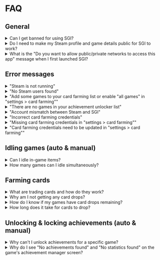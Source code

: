 # FAQ

## General

<details>
    <summary>Can I get banned for using SGI?</summary>
    > No, SGI uses Steam's official API and interacts with Steam just like normal gaming activity
</details>

<details>
    <summary>Do I need to make my Steam profile and game details public for SGI to work?</summary>
    > Yes. For some features to function correctly SGI requires your Steam profile and game details to be set to public in your [privacy settings](https://steamcommunity.com/id/undefined/edit/settings)
</details>

<details>
    <summary>What is the "Do you want to allow public/private networks to access this app" message when I first launched SGI?</summary>
    > SGI needs to handle multiple inbound/outbound HTTP requests to fetch data from Steam. For SGI to function correctly you will need to accept this prompt
    >
    > If you declined the prompt already, you will need to add SGI as an allowed app in Windows Defender Firewall:
    >
    > 1. Open the Windows Control Panel
    > 2. Go to System and Security > Windows Defender Firewall
    > 3. Click on "Allow an app or feature through Windows Defender Firewall"
    > 4. Click "Change settings" then "Add another app..." and then "Browse"
    > 5. Navigate to the install directory of the app you want to add, select it, and click "Open"
    > 6. Check the boxes for "Private" and/or "Public" networks as needed
    > 7. Click "OK" to save the changes
</details>

## Error messages

<details>
    <summary>"Steam is not running"</summary>
    > Most features of SGI require the Steam client to be running, and you must be signed in to the same account you are currently logged in to SGI with
</details>

<details>
    <summary>"No Steam users found"</summary>
    > * The Steam client needs to be installed
    > * You need to be signed in to at least one Steam account in the Steam client
    > * SGI failed to find the install directory for Steam. Try reinstalling Steam in its default location `C:\Program Files (x86)\Steam`
    >
    > SGI will automatically search for the Steam install directory by referencing Windows registry keys. Make sure the registry keys are correct by following these steps:
    > 1. Press `WinKey + S` to open the search bar
    > 2. Type `Registry Editor` and press `Enter` to open the Registry Editor
    > 3. Navigate to `HKEY_CURRENT_USER\Software\Valve\Steam` and make sure the value of `SteamPath` is set to the correct path of your Steam installation
    > 4. If the value is not set to the correct path of your Steam installation, you can manually set it by right-clicking on `SteamPath`, selecting `Modify`, and entering the correct path (e.g., `C:\Program Files (x86)\Steam`)
    > 5. Close the Registry Editor and restart SGI
</details>

<details>
    <summary>"Add some games to your card farming list or enable "all games" in "settings > card farming""</summary>
    > Your `card farming list` is empty. You either need to add games to the list by following [these steps](/features/card-farming), or enable the `all games` setting in [Settings > Card Farming](/settings/card-farming)
</details>

<details>
    <summary>"There are no games in your achievement unlocker list"</summary>
    > Your `achievement unlocker list` is empty. You can add games to your list by following [these steps](/features/achievement-unlocker)
</details>

<details>
    <summary>"Account mismatch between Steam and SGI"</summary>
    > You are logged in to the Steam client with a different account than you are using in SGI. Most features in SGI require you to be logged in to the same account in both the Steam client and SGI
</details>

<details>
    <summary>"Incorrect card farming credentials"</summary>
    > * You have entered the incorrect cookies. Follow the steps found in the [Steam Credentials](/steam-credentials) section
    > * Steam accounts with [Family View](https://store.steampowered.com/parental/) _(parental restrictions)_ enabled will also have a `steamParental` cookie that needs to be saved in SGI's settings
    > * In some cases, Steam accounts might have a `steamMachineAuth` cookie that needs to be saved in SGI's settings
</details>

<details>
    <summary>"Missing card farming credentials in "settings > card farming""</summary>
    > SGI requires your Steam community credentials for the account that you plan to farm cards on to see if games in your library have card drops remaining or not. Read the [Steam Credentials](/steam-credentials) section for more information
</details>

<details>
    <summary>"Card farming credentials need to be updated in "settings > card farming""</summary>
    > From time to time the cookies you supply to SGI will expire for several reasons and they will need to be updated. Follow the [Steam Credentials](/steam-credentials) steps to get the updated cookies
</details>

## Idling games (auto & manual)

<details>
    <summary>Can I idle in-game items?</summary>
    > No. SGI cannot idle in-game items as it doesn't run an instance of the game. A feature like this could also be seen as exploiting in most game's ToS
</details>

<details>
    <summary>How many games can I idle simultaneously?</summary>
    > You can idle a max of 32 games simultaneously. This is the same limit used when farming cards
</details>

## Farming cards

<details>
    <summary>What are trading cards and how do they work?</summary>
    > This is covered in great detail in [Steam's Trading Cards FAQ](https://steamcommunity.com/tradingcards/faq)
</details>

<details>
    <summary>Why am I not getting any card drops?</summary>
    > * You can only receive a limited amount of card drops per game, check "How do I know if my games have card drops remaining?" below for more information
    > * New accounts, accounts with recently refunded games, or accounts with [other restrictions](https://help.steampowered.com/en/faqs/view/71D3-35C2-AD96-AA3A) might experience a delay of up to 3 hours before receiving their first card drop, or even no card drops at all
    > * You must be connected to the internet and signed in to the Steam client
    > * Free-to-play (F2P) games typically require in-game purchases to drop cards
    > * You need to own the game on your account. It can't be a family-shared game
    > * Games must not be [marked as private](https://help.steampowered.com/en/faqs/view/1150-C06F-4D62-4966)
    > * Paid games earned from promotions typically won't drop cards
</details>

<details>
    <summary>How do I know if my games have card drops remaining?</summary>
    > 1. Go to your Steam profile
    > 2. Click on `Badges`
    > 3. Scroll down, or press `CTRL+F` to search for the game's title
    > 4. In the top-right of the game card, you will see either `X card drops remaining` or `no card drops remaining`
</details>

<details>
    <summary>How long does it take for cards to drop?</summary>
    > Card drop timers can be different for every game. The developer sets them and they can vary from 15 minutes to 1 hour
</details>

## Unlocking & locking achievements (auto & manual)

<details>
    <summary>Why can't I unlock achievements for a specific game?</summary>
    > While most achievements for most games can be unlocked with SGI, some can't be. Some games contain `protected` achievements and statistics that can only be modified by official game servers. [Learn more](https://partner.steamgames.com/doc/features/achievements#game_server_stats:~:text=Stats%20and%20achievements%20that%20are%20settable%20by%20game%20servers%20cannot%20be%20set%20by%20clients.)
</details>

<details>
    <summary>Why do I see "No achievements found" and "No statistics found" on the game's achievement manager screen?</summary>
    > * The game you are trying to view achievements for does not have any achievements
    > * Your 'Game Details' are set to private in your Steam profile settings
</details>